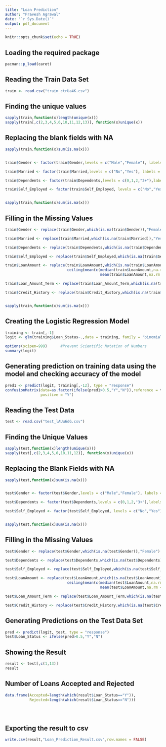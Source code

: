 ---
title: "Loan Prediction"
author: "Pravesh Agrawal"
date: "`r Sys.Date()`"
output: pdf_document
---

```{r setup, include=FALSE}
knitr::opts_chunk$set(echo = TRUE)
```

## Loading the required package
```{r}
pacman::p_load(caret)
```

## Reading the Train Data Set
```{r}
train <- read.csv("train_ctrUa4K.csv")
```

## Finding the unique values
```{r}
sapply(train,function(x)length(unique(x)))
sapply(train[,c(2,3,4,5,6,10,11,12,13)], function(x)unique(x))
```

## Replacing the blank fields with NA
```{r}
sapply(train,function(x)sum(is.na(x)))


train$Gender <- factor(train$Gender,levels = c("Male","Female"), labels = c("Male","Female"))

train$Married <- factor(train$Married,levels = c("No","Yes"), labels = c("No","Yes"))

train$Dependents <- factor(train$Dependents,levels = c(0,1,2,"3+"),labels = c(0,1,2,"3+"))

train$Self_Employed <- factor(train$Self_Employed, levels = c("No","Yes"),labels = c("No","Yes"))


sapply(train,function(x)sum(is.na(x)))
```

## Filling in the Missing Values
```{r}
train$Gender <- replace(train$Gender,which(is.na(train$Gender)),"Female")

train$Married <- replace(train$Married,which(is.na(train$Married)),"Yes")

train$Dependents <- replace(train$Dependents,which(is.na(train$Dependents)),1)

train$Self_Employed <- replace(train$Self_Employed,which(is.na(train$Self_Employed)),"No")

train$LoanAmount <- replace(train$LoanAmount,which(is.na(train$LoanAmount)),
                            ceiling(mean(c(median(train$LoanAmount,na.rm = TRUE),
                                           mean(train$LoanAmount,na.rm = TRUE)))))

train$Loan_Amount_Term <- replace(train$Loan_Amount_Term,which(is.na(train$Loan_Amount_Term)),360)

train$Credit_History <- replace(train$Credit_History,which(is.na(train$Credit_History)),1)


sapply(train,function(x)sum(is.na(x)))
```

## Creating the Logistic Regression Model
```{r}
training <- train[,-1]
logit <- glm(training$Loan_Status~.,data = training, family = "binomial")

options(scipen=999)      #Prevent Scientific Notation of Numbers
summary(logit)
```

## Generating prediction on training data using the model and checking accuracy of the model
```{r}
pred1 <- predict(logit, training[,-12], type = "response")
confusionMatrix(data=as.factor(ifelse(pred1>0.5,"Y","N")),reference = training$Loan_Status,
                positive = "Y")
```

## Reading the Test Data
```{r}
test <- read.csv("test_lAUu6dG.csv")
```

## Finding the Unique Values
```{r}
sapply(test,function(x)length(unique(x)))
sapply(test[,c(2,3,4,5,6,10,11,12)], function(x)unique(x))
```

## Replacing the Blank Fields with NA
```{r}
sapply(test,function(x)sum(is.na(x)))


test$Gender <- factor(test$Gender,levels = c("Male","Female"), labels = c("Male","Female"))

test$Dependents <- factor(test$Dependents,levels = c(0,1,2,"3+"),labels = c(0,1,2,"3+"))

test$Self_Employed <- factor(test$Self_Employed, levels = c("No","Yes"),labels = c("No","Yes"))


sapply(test,function(x)sum(is.na(x)))
```

## Filling in the Missing Values 
```{r}
test$Gender <- replace(test$Gender,which(is.na(test$Gender)),"Female")

test$Dependents <- replace(test$Dependents,which(is.na(test$Dependents)),1)

test$Self_Employed <- replace(test$Self_Employed,which(is.na(test$Self_Employed)),"No")

test$LoanAmount <- replace(test$LoanAmount,which(is.na(test$LoanAmount)),
                            ceiling(mean(c(median(test$LoanAmount,na.rm = TRUE),
                                           mean(test$LoanAmount,na.rm = TRUE)))))

test$Loan_Amount_Term <- replace(test$Loan_Amount_Term,which(is.na(test$Loan_Amount_Term)),360)

test$Credit_History <- replace(test$Credit_History,which(is.na(test$Credit_History)),1)
```

## Generating Predictions on the Test Data Set
```{r}
pred <- predict(logit, test, type = "response")
test$Loan_Status <- ifelse(pred>0.5,"Y","N")
```

## Showing the Result
```{r}
result <- test[,c(1,13)]
result
```

## Number of Loans Accepted and Rejected
```{r}
data.frame(Accepted=length(which(result$Loan_Status=="Y")),
           Rejected=length(which(result$Loan_Status=="N")))





```

## Exporting the result to csv
```{r}
write.csv(result,"Loan_Prediction_Result.csv",row.names = FALSE)
```

